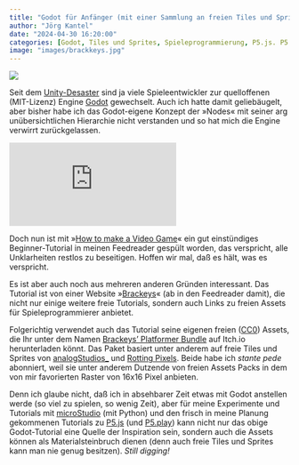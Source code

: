 ```yaml
---
title: "Godot für Anfänger (mit einer Sammlung an freien Tiles und Sprites)"
author: "Jörg Kantel"
date: "2024-04-30 16:20:00"
categories: [Godot, Tiles und Sprites, Spieleprogrammierung, P5.js. P5.play]
image: "images/brackkeys.jpg"
---
```


[![](images/brackkeys-b.jpg)](https://img.itch.zone/aW1hZ2UvMjU4NTUzNS8xNTM5NDk2NC5wbmc=/original/2L76mA.png)

Seit dem [Unity-Desaster](https://kantel.github.io/posts/2023091502_renpy_statt_unity/) sind ja viele Spieleentwickler zur quelloffenen (MIT-Lizenz) Engine [Godot](http://cognitiones.kantel-chaos-team.de/multimedia/spieleprogrammierung/godot.html) gewechselt. Auch ich hatte damit geliebäugelt, aber bisher habe ich das Godot-eigene Konzept der »Nodes« mit seiner arg unübersichtlichen Hierarchie nicht verstanden und so hat mich die Engine verwirrt zurückgelassen.

<iframe class="if16_9" src="https://www.youtube.com/embed/LOhfqjmasi0?si=q4dt20IHvKrVlZhO" title="YouTube video player" frameborder="0" allow="accelerometer; autoplay; clipboard-write; encrypted-media; gyroscope; picture-in-picture; web-share" referrerpolicy="strict-origin-when-cross-origin" allowfullscreen></iframe>

Doch nun ist mit »[How to make a Video Game](https://www.youtube.com/watch?v=LOhfqjmasi0)« ein gut einstündiges Beginner-Tutorial in meinen Feedreader gespült worden, das verspricht, alle Unklarheiten restlos zu beseitigen. Hoffen wir mal, daß es hält, was es verspricht.

Es ist aber auch noch aus mehreren anderen Gründen interessant. Das Tutorial ist von einer Website »[Brackeys](https://brackeys.com/)« (ab in den Feedreader damit), die nicht nur einige weitere freie Tutorials, sondern auch Links zu freien Assets für Spieleprogrammierer anbietet.

Folgerichtig verwendet auch das Tutorial seine eigenen freien ([CC0](http://creativecommons.org/publicdomain/zero/1.0/)) Assets, die Ihr unter dem Namen [Brackeys' Platformer Bundle](https://brackeysgames.itch.io/brackeys-platformer-bundle) auf Itch.io herunterladen könnt. Das Paket basiert unter anderem auf freie Tiles und Sprites von [analogStudios_](https://analogstudios.itch.io/) und [Rotting Pixels](https://rottingpixels.itch.io/). Beide habe ich *stante pede* abonniert, weil sie unter anderem Dutzende von freien Assets Packs in dem von mir favorierten Raster von 16x16 Pixel anbieten.

Denn ich glaube nicht, daß ich in absehbarer Zeit etwas mit Godot anstellen werde (so viel zu spielen, so wenig Zeit), aber für meine Experimente und Tutorials mit [microStudio](https://rottingpixels.itch.io/) (mit Python) und den frisch in meine Planung gekommenen Tutorials zu [P5.js](http://cognitiones.kantel-chaos-team.de/programmierung/creativecoding/processing/p5js.html) (und [P5.play](http://cognitiones.kantel-chaos-team.de/multimedia/spieleprogrammierung/p5play.html)) kann nicht nur das obige Godot-Tutorial eine Quelle der Inspiration sein, sondern auch die Assets können als Materialsteinbruch dienen (denn auch freie Tiles und Sprites kann man nie genug besitzen). *Still digging!*
